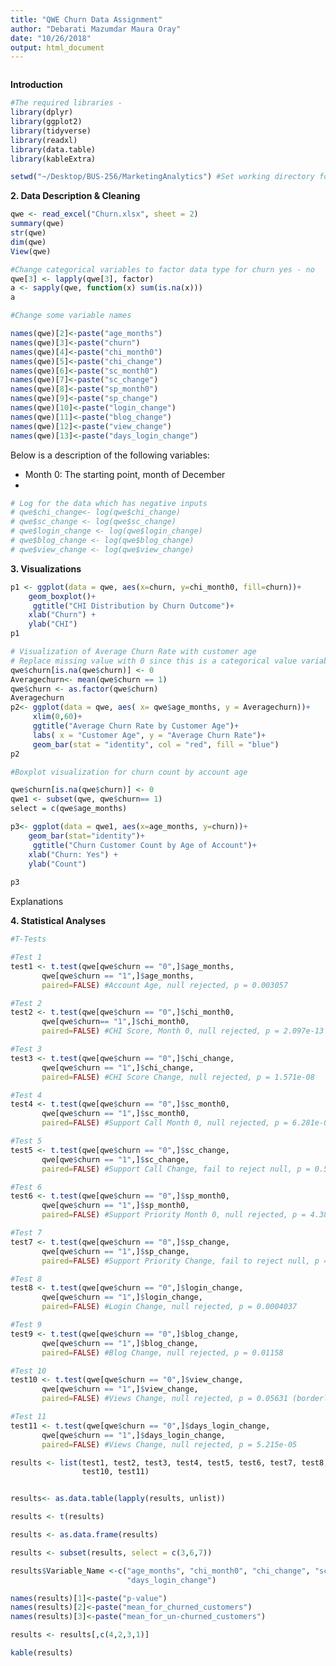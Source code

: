 ```yaml
---
title: "QWE Churn Data Assignment"
author: "Debarati Mazumdar Maura Oray"
date: "10/26/2018"
output: html_document
---
```


```r

```

**Introduction**

```r

#The required libraries - 
library(dplyr)
library(ggplot2)
library(tidyverse)
library(readxl)
library(data.table)
library(kableExtra)

setwd("~/Desktop/BUS-256/MarketingAnalytics") #Set working directory for easier collaboration

```

**2. Data Description & Cleaning**
```r

qwe <- read_excel("Churn.xlsx", sheet = 2)
summary(qwe)
str(qwe)
dim(qwe)
View(qwe)

#Change categorical variables to factor data type for churn yes - no
qwe[3] <- lapply(qwe[3], factor)
a <- sapply(qwe, function(x) sum(is.na(x)))
a

#Change some variable names

names(qwe)[2]<-paste("age_months")
names(qwe)[3]<-paste("churn")
names(qwe)[4]<-paste("chi_month0")
names(qwe)[5]<-paste("chi_change")
names(qwe)[6]<-paste("sc_month0")
names(qwe)[7]<-paste("sc_change")
names(qwe)[8]<-paste("sp_month0")
names(qwe)[9]<-paste("sp_change")
names(qwe)[10]<-paste("login_change")
names(qwe)[11]<-paste("blog_change")
names(qwe)[12]<-paste("view_change")
names(qwe)[13]<-paste("days_login_change")

```
Below is a description of the following variables:

- Month 0: The starting point, month of December
- 

```r
# Log for the data which has negative inputs 
# qwe$chi_change<- log(qwe$chi_change)
# qwe$sc_change <- log(qwe$sc_change)
# qwe$login_change <- log(qwe$login_change)
# qwe$blog_change <- log(qwe$blog_change)
# qwe$view_change <- log(qwe$view_change)
```

 **3. Visualizations**
```r

p1 <- ggplot(data = qwe, aes(x=churn, y=chi_month0, fill=churn))+
    geom_boxplot()+
     ggtitle("CHI Distribution by Churn Outcome")+
    xlab("Churn") +
    ylab("CHI")
p1
```

```r
# Visualization of Average Churn Rate with customer age 
# Replace missing value with 0 since this is a categorical value variable with 0 and 1 only 
qwe$churn[is.na(qwe$churn)] <- 0
Averagechurn<- mean(qwe$churn == 1)
qwe$churn <- as.factor(qwe$churn)
Averagechurn
p2<- ggplot(data = qwe, aes( x= qwe$age_months, y = Averagechurn))+
     xlim(0,60)+
     ggtitle("Average Churn Rate by Customer Age")+
     labs( x = "Customer Age", y = "Average Churn Rate")+
     geom_bar(stat = "identity", col = "red", fill = "blue")
p2

```

```r
#Boxplot visualization for churn count by account age

qwe$churn[is.na(qwe$churn)] <- 0
qwe1 <- subset(qwe, qwe$churn== 1)
select = c(qwe$age_months)

p3<- ggplot(data = qwe1, aes(x=age_months, y=churn))+
    geom_bar(stat="identity")+
     ggtitle("Churn Customer Count by Age of Account")+
    xlab("Churn: Yes") +
    ylab("Count")
    
p3
```

Explanations

**4. Statistical Analyses**
```r

#T-Tests

#Test 1
test1 <- t.test(qwe[qwe$churn == "0",]$age_months,
       qwe[qwe$churn == "1",]$age_months,
       paired=FALSE) #Account Age, null rejected, p = 0.003057

#Test 2
test2 <- t.test(qwe[qwe$churn == "0",]$chi_month0,
       qwe[qwe$churn== "1",]$chi_month0,
       paired=FALSE) #CHI Score, Month 0, null rejected, p = 2.097e-13

#Test 3
test3 <- t.test(qwe[qwe$churn == "0",]$chi_change,
       qwe[qwe$churn == "1",]$chi_change,
       paired=FALSE) #CHI Score Change, null rejected, p = 1.571e-08

#Test 4
test4 <- t.test(qwe[qwe$churn == "0",]$sc_month0,
       qwe[qwe$churn == "1",]$sc_month0,
       paired=FALSE) #Support Call Month 0, null rejected, p = 6.281e-08

#Test 5
test5 <- t.test(qwe[qwe$churn == "0",]$sc_change,
       qwe[qwe$churn == "1",]$sc_change,
       paired=FALSE) #Support Call Change, fail to reject null, p = 0.5278

#Test 6
test6 <- t.test(qwe[qwe$churn == "0",]$sp_month0,
       qwe[qwe$churn == "1",]$sp_month0,
       paired=FALSE) #Support Priority Month 0, null rejected, p = 4.381e-07

#Test 7
test7 <- t.test(qwe[qwe$churn == "0",]$sp_change,
       qwe[qwe$churn == "1",]$sp_change,
       paired=FALSE) #Support Priority Change, fail to reject null, p = 0.5218

#Test 8
test8 <- t.test(qwe[qwe$churn == "0",]$login_change,
       qwe[qwe$churn == "1",]$login_change,
       paired=FALSE) #Login Change, null rejected, p = 0.0004037

#Test 9
test9 <- t.test(qwe[qwe$churn == "0",]$blog_change,
       qwe[qwe$churn == "1",]$blog_change,
       paired=FALSE) #Blog Change, null rejected, p = 0.01158

#Test 10
test10 <- t.test(qwe[qwe$churn == "0",]$view_change,
       qwe[qwe$churn == "1",]$view_change,
       paired=FALSE) #Views Change, null rejected, p = 0.05631 (borderline)

#Test 11
test11 <- t.test(qwe[qwe$churn == "0",]$days_login_change,
       qwe[qwe$churn == "1",]$days_login_change,
       paired=FALSE) #Views Change, null rejected, p = 5.215e-05

results <- list(test1, test2, test3, test4, test5, test6, test7, test8, test9,
                test10, test11)


results<- as.data.table(lapply(results, unlist))

results <- t(results)

results <- as.data.frame(results)

results <- subset(results, select = c(3,6,7))

results$Variable_Name <-c("age_months", "chi_month0", "chi_change", "sc_month0", "sc_change", "sp_month0", "sp_change", "login_change", "blog_change", "view_change",
                          "days_login_change")

names(results)[1]<-paste("p-value")
names(results)[2]<-paste("mean_for_churned_customers")
names(results)[3]<-paste("mean_for_un-churned_customers")

results <- results[,c(4,2,3,1)]

kable(results)

```

